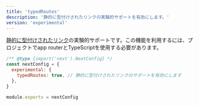 ```yaml
---
title: 'typedRoutes'
description: '静的に型付けされたリンクの実験的サポートを有効にします。'
version: 'experimental'
---
```


[静的に型付けされたリンク](/docs/app/building-your-application/configuring/typescript#statically-typed-links)の実験的サポートです。この機能を利用するには、プロジェクトでapp routerとTypeScriptを使用する必要があります。

```js filename="next.config.js"
/** @type {import('next').NextConfig} */
const nextConfig = {
  experimental: {
    typedRoutes: true, // 静的に型付けされたリンクのサポートを有効にします
  },
}

module.exports = nextConfig
```